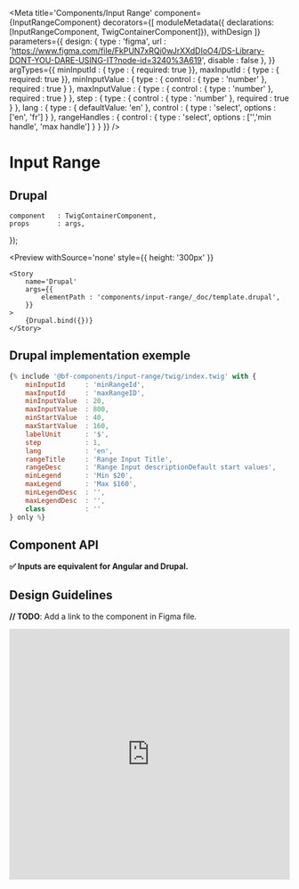 
<Meta
    title='Components/Input Range'
    component={InputRangeComponent}
    decorators={[
        moduleMetadata({ declarations: [InputRangeComponent, TwigContainerComponent]}),
        withDesign
    ]}
    parameters={{
        design: {
            type    : 'figma',
            url     : 'https://www.figma.com/file/FkPUN7xRQi0wJrXXdDIoO4/DS-Library-DONT-YOU-DARE-USING-IT?node-id=3240%3A619',
            disable : false
        },
    }}
    argTypes={{
        minInputId : { type : { required: true }},
        maxInputId : { type : { required: true }},
        minInputValue : {
            type : {
                control : { type : 'number' },
                required : true
            }
        },
        maxInputValue : {
            type : {
                control : { type : 'number' },
                required : true
            }
        },
        step : {
            type : {
                control : { type : 'number' },
                required : true
            }
        },
        lang : {
            type : { defaultValue: 'en' },
            control : {
                type : 'select',
                options : ['en', 'fr']
            }
        },
        rangeHandles : {
            control : {
                type : 'select',
                options : ['','min handle', 'max handle']
            }
        }
    }}
/>

# Input Range



## Drupal

    component   : TwigContainerComponent,
    props       : args,
});

<Preview
    withSource='none'
    style={{ height: '300px' }}
>
    <Story
        name='Drupal'
        args={{
            elementPath : 'components/input-range/_doc/template.drupal',
        }}
    >
        {Drupal.bind({})}
    </Story>
</Preview>


## Drupal implementation exemple

```jsx
{% include '@bf-components/input-range/twig/index.twig' with {
    minInputId     : 'minRangeId',
    maxInputId     : 'maxRangeID',
    minInputValue  : 20,
    maxInputValue  : 800,
    minStartValue  : 40,
    maxStartValue  : 160,
    labelUnit      : '$',
    step           : 1,
    lang           : 'en',
    rangeTitle     : 'Range Input Title',
    rangeDesc      : 'Range Input descriptionDefault start values',
    minLegend      : 'Min $20',
    maxLegend      : 'Max $160',
    minLegendDesc  : '',
    maxLegendDesc  : '',
    class          : ''
} only %}
```


## Component API

**✅ Inputs are equivalent for Angular and Drupal.**

<Props of={InputRangeComponent} />


## Design Guidelines

**// TODO**: Add a link to the component in Figma file.

<iframe width='100%' height='450' src='https://www.figma.com/embed?embed_host=share&url=https%3A%2F%2Fwww.figma.com%2Ffile%2FFkPUN7xRQi0wJrXXdDIoO4%2FDS-Library-DONT-YOU-DARE-USING-IT%3Fnode-id%3D3240%253A619&chrome=DOCUMENTATION' frameBorder='0' allowFullScreen></iframe>
